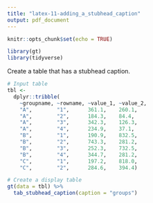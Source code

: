```yaml
---
title: "latex-11-adding_a_stubhead_caption"
output: pdf_document
---
```


```r
knitr::opts_chunk$set(echo = TRUE)

library(gt)
library(tidyverse)
```

Create a table that has a stubhead caption.

```r
# Input table
tbl <-
  dplyr::tribble(
    ~groupname, ~rowname, ~value_1, ~value_2,
    "A",        "1",      361.1,    260.1,
    "A",        "2",      184.3,    84.4,
    "A",        "3",      342.3,    126.3,
    "A",        "4",      234.9,    37.1,
    "B",        "1",      190.9,    832.5,
    "B",        "2",      743.3,    281.2,
    "B",        "3",      252.3,    732.5,
    "B",        "4",      344.7,    281.2,
    "C",        "1",      197.2,    818.0,
    "C",        "2",      284.6,    394.4)
```


```r
# Create a display table
gt(data = tbl) %>%
  tab_stubhead_caption(caption = "groups")
```
